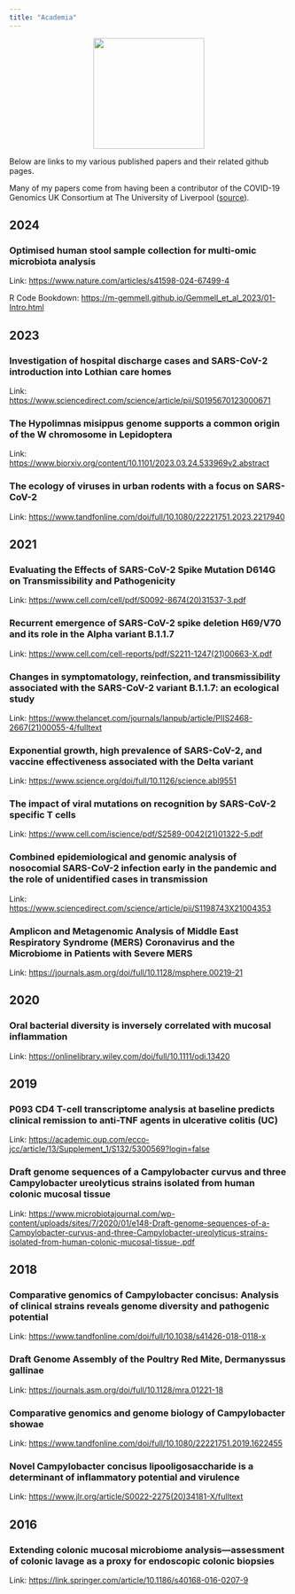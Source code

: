 ```yaml
---
title: "Academia"
---
```

<center>
![](images/journal_impact.png){style="width:200px"}
</center>

Below are links to my various published papers and their related github pages.

Many of my papers come from having been a contributor of the COVID-19 Genomics UK Consortium at The University of Liverpool ([source](https://webarchive.nationalarchives.gov.uk/ukgwa/20230522153320/https://www.cogconsortium.uk/cog-uk/consortium-partners/university-of-liverpool/)).

## 2024

### Optimised human stool sample collection for multi-omic microbiota analysis

Link: [https://www.nature.com/articles/s41598-024-67499-4](https://www.nature.com/articles/s41598-024-67499-4)

R Code Bookdown: [https://m-gemmell.github.io/Gemmell_et_al_2023/01-Intro.html](https://m-gemmell.github.io/Gemmell_et_al_2023/01-Intro.html)

## 2023

### Investigation of hospital discharge cases and SARS-CoV-2 introduction into Lothian care homes

Link: [https://www.sciencedirect.com/science/article/pii/S0195670123000671](https://www.sciencedirect.com/science/article/pii/S0195670123000671)

### The Hypolimnas misippus genome supports a common origin of the W chromosome in Lepidoptera

Link: [https://www.biorxiv.org/content/10.1101/2023.03.24.533969v2.abstract](https://www.biorxiv.org/content/10.1101/2023.03.24.533969v2.abstract)

### The ecology of viruses in urban rodents with a focus on SARS-CoV-2

Link: [https://www.tandfonline.com/doi/full/10.1080/22221751.2023.2217940](https://www.tandfonline.com/doi/full/10.1080/22221751.2023.2217940)

## 2021

### Evaluating the Effects of SARS-CoV-2 Spike Mutation D614G on Transmissibility and Pathogenicity

Link: [https://www.cell.com/cell/pdf/S0092-8674(20)31537-3.pdf](https://www.cell.com/cell/pdf/S0092-8674(20)31537-3.pdf)

### Recurrent emergence of SARS-CoV-2 spike deletion H69/V70 and its role in the Alpha variant B.1.1.7

Link: [https://www.cell.com/cell-reports/pdf/S2211-1247(21)00663-X.pdf](https://www.cell.com/cell-reports/pdf/S2211-1247(21)00663-X.pdf)

### Changes in symptomatology, reinfection, and transmissibility associated with the SARS-CoV-2 variant B.1.1.7: an ecological study

Link: [https://www.thelancet.com/journals/lanpub/article/PIIS2468-2667(21)00055-4/fulltext](https://www.thelancet.com/journals/lanpub/article/PIIS2468-2667(21)00055-4/fulltext)

### Exponential growth, high prevalence of SARS-CoV-2, and vaccine effectiveness associated with the Delta variant

Link: [https://www.science.org/doi/full/10.1126/science.abl9551](https://www.science.org/doi/full/10.1126/science.abl9551)

### The impact of viral mutations on recognition by SARS-CoV-2 specific T cells

Link: [https://www.cell.com/iscience/pdf/S2589-0042(21)01322-5.pdf](https://www.cell.com/iscience/pdf/S2589-0042(21)01322-5.pdf)

### Combined epidemiological and genomic analysis of nosocomial SARS-CoV-2 infection early in the pandemic and the role of unidentified cases in transmission

Link: [https://www.sciencedirect.com/science/article/pii/S1198743X21004353](https://www.sciencedirect.com/science/article/pii/S1198743X21004353)

### Amplicon and Metagenomic Analysis of Middle East Respiratory Syndrome (MERS) Coronavirus and the Microbiome in Patients with Severe MERS

Link: [https://journals.asm.org/doi/full/10.1128/msphere.00219-21](https://journals.asm.org/doi/full/10.1128/msphere.00219-21)

## 2020

### Oral bacterial diversity is inversely correlated with mucosal inflammation

Link: [https://onlinelibrary.wiley.com/doi/full/10.1111/odi.13420](https://onlinelibrary.wiley.com/doi/full/10.1111/odi.13420)

## 2019

### P093 CD4 T-cell transcriptome analysis at baseline predicts clinical remission to anti-TNF agents in ulcerative colitis (UC)

Link: [https://academic.oup.com/ecco-jcc/article/13/Supplement_1/S132/5300569?login=false](https://academic.oup.com/ecco-jcc/article/13/Supplement_1/S132/5300569?login=false)

### Draft genome sequences of a Campylobacter curvus and three Campylobacter ureolyticus strains isolated from human colonic mucosal tissue

Link: [https://www.microbiotajournal.com/wp-content/uploads/sites/7/2020/01/e148-Draft-genome-sequences-of-a-Campylobacter-curvus-and-three-Campylobacter-ureolyticus-strains-isolated-from-human-colonic-mucosal-tissue-.pdf](https://www.microbiotajournal.com/wp-content/uploads/sites/7/2020/01/e148-Draft-genome-sequences-of-a-Campylobacter-curvus-and-three-Campylobacter-ureolyticus-strains-isolated-from-human-colonic-mucosal-tissue-.pdf)

## 2018

### Comparative genomics of Campylobacter concisus: Analysis of clinical strains reveals genome diversity and pathogenic potential

Link: [https://www.tandfonline.com/doi/full/10.1038/s41426-018-0118-x](https://www.tandfonline.com/doi/full/10.1038/s41426-018-0118-x)

### Draft Genome Assembly of the Poultry Red Mite, Dermanyssus gallinae

Link: [https://journals.asm.org/doi/full/10.1128/mra.01221-18](https://journals.asm.org/doi/full/10.1128/mra.01221-18)

### Comparative genomics and genome biology of Campylobacter showae

Link: [https://www.tandfonline.com/doi/full/10.1080/22221751.2019.1622455](https://www.tandfonline.com/doi/full/10.1080/22221751.2019.1622455)

### Novel Campylobacter concisus lipooligosaccharide is a determinant of inflammatory potential and virulence

Link: [https://www.jlr.org/article/S0022-2275(20)34181-X/fulltext](https://www.jlr.org/article/S0022-2275(20)34181-X/fulltext)

## 2016

### Extending colonic mucosal microbiome analysis—assessment of colonic lavage as a proxy for endoscopic colonic biopsies

Link: [https://link.springer.com/article/10.1186/s40168-016-0207-9](https://link.springer.com/article/10.1186/s40168-016-0207-9)



